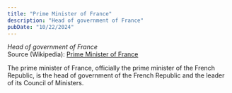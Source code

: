 ```yaml
---
title: "Prime Minister of France"
description: "Head of government of France"
pubDate: "10/22/2024"
---
```


*Head of government of France*  
Source (Wikipedia): [Prime Minister of France][1]

The prime minister of France, officially the prime minister of the French Republic, is the head of government of the French Republic and the leader of its Council of Ministers.

[1]: https://en.wikipedia.org/wiki/Prime_Minister_of_France
